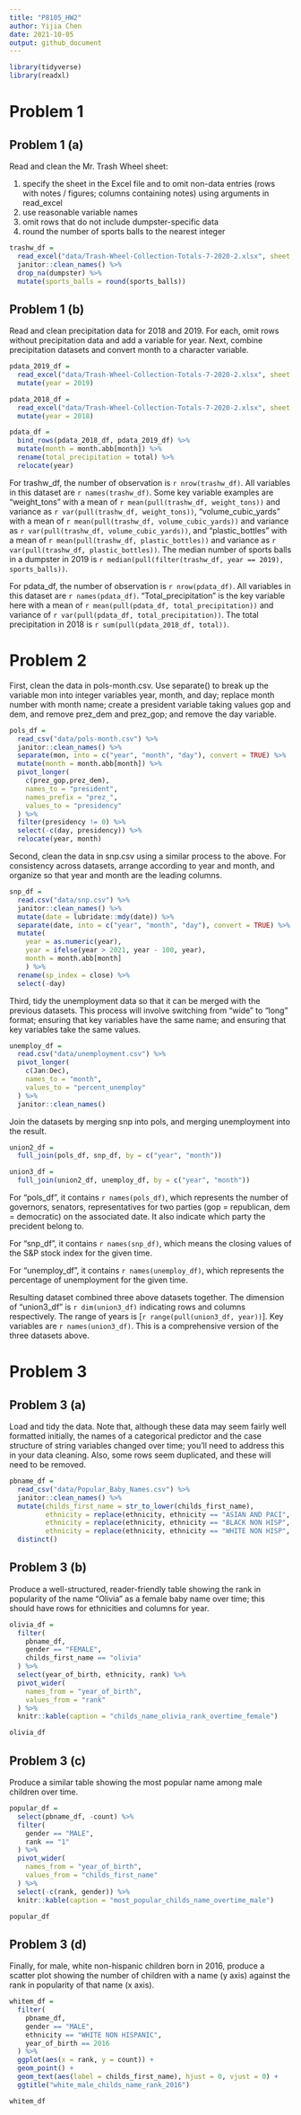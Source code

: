 ```yaml
---
title: "P8105_HW2"
author: Yijia Chen
date: 2021-10-05
output: github_document
---
```


```r
library(tidyverse)
library(readxl)
```

# Problem 1
## Problem 1 (a)

Read and clean the Mr. Trash Wheel sheet:

1. specify the sheet in the Excel file and to omit non-data entries (rows with notes / figures; columns containing notes) using arguments in read_excel
2. use reasonable variable names
3. omit rows that do not include dumpster-specific data
4. round the number of sports balls to the nearest integer

```r
trashw_df = 
  read_excel("data/Trash-Wheel-Collection-Totals-7-2020-2.xlsx", sheet = "Mr. Trash Wheel", range = "A2:N534") %>%
  janitor::clean_names() %>% 
  drop_na(dumpster) %>% 
  mutate(sports_balls = round(sports_balls))
```

## Problem 1 (b)

Read and clean precipitation data for 2018 and 2019. For each, omit rows without precipitation data and add a variable for year. Next, combine precipitation datasets and convert month to a character variable.

```r

pdata_2019_df = 
  read_excel("data/Trash-Wheel-Collection-Totals-7-2020-2.xlsx", sheet = "2019 Precipitation", range = "A2:B14") %>%   janitor::clean_names() %>% 
  mutate(year = 2019)

pdata_2018_df = 
  read_excel("data/Trash-Wheel-Collection-Totals-7-2020-2.xlsx", sheet = "2018 Precipitation", range = "A2:B14") %>%   janitor::clean_names() %>% 
  mutate(year = 2018)

pdata_df = 
  bind_rows(pdata_2018_df, pdata_2019_df) %>% 
  mutate(month = month.abb[month]) %>% 
  rename(total_precipitation = total) %>% 
  relocate(year)

```

For trashw_df, the number of observation is `r nrow(trashw_df)`. All variables in this dataset are `r names(trashw_df)`. Some key variable examples are "weight_tons" with a mean of `r mean(pull(trashw_df, weight_tons))` and variance as `r var(pull(trashw_df, weight_tons))`, "volume_cubic_yards" with a mean of `r mean(pull(trashw_df, volume_cubic_yards))` and variance as `r var(pull(trashw_df, volume_cubic_yards))`, and "plastic_bottles" with a mean of `r mean(pull(trashw_df, plastic_bottles))` and variance as `r var(pull(trashw_df, plastic_bottles))`. The median number of sports balls in a dumpster in 2019 is `r median(pull(filter(trashw_df, year == 2019), sports_balls))`.

For pdata_df, the number of observation is `r nrow(pdata_df)`. All variables in this dataset are `r names(pdata_df)`. "Total_precipitation" is the key variable here with a mean of `r mean(pull(pdata_df, total_precipitation))` and variance of `r var(pull(pdata_df, total_precipitation))`. The total precipitation in 2018 is `r sum(pull(pdata_2018_df, total))`.


# Problem 2

First, clean the data in pols-month.csv. Use separate() to break up the variable mon into integer variables year, month, and day; replace month number with month name; create a president variable taking values gop and dem, and remove prez_dem and prez_gop; and remove the day variable.

```r
pols_df = 
  read_csv("data/pols-month.csv") %>% 
  janitor::clean_names() %>% 
  separate(mon, into = c("year", "month", "day"), convert = TRUE) %>% 
  mutate(month = month.abb[month]) %>% 
  pivot_longer(
    c(prez_gop,prez_dem),
    names_to = "president",
    names_prefix = "prez_",
    values_to = "presidency"
  ) %>% 
  filter(presidency != 0) %>% 
  select(-c(day, presidency)) %>% 
  relocate(year, month)
```

Second, clean the data in snp.csv using a similar process to the above. For consistency across datasets, arrange according to year and month, and organize so that year and month are the leading columns.

```r
snp_df = 
  read.csv("data/snp.csv") %>% 
  janitor::clean_names() %>% 
  mutate(date = lubridate::mdy(date)) %>% 
  separate(date, into = c("year", "month", "day"), convert = TRUE) %>% 
  mutate(
    year = as.numeric(year),
    year = ifelse(year > 2021, year - 100, year),
    month = month.abb[month]
    ) %>% 
  rename(sp_index = close) %>% 
  select(-day)
```

Third, tidy the unemployment data so that it can be merged with the previous datasets. This process will involve switching from “wide” to “long” format; ensuring that key variables have the same name; and ensuring that key variables take the same values.

```r
unemploy_df = 
  read.csv("data/unemployment.csv") %>% 
  pivot_longer(
    c(Jan:Dec),
    names_to = "month",
    values_to = "percent_unemploy"
  ) %>% 
  janitor::clean_names()
```

Join the datasets by merging snp into pols, and merging unemployment into the result.

```r

union2_df = 
  full_join(pols_df, snp_df, by = c("year", "month"))

union3_df = 
  full_join(union2_df, unemploy_df, by = c("year", "month"))

```

For "pols_df", it contains `r names(pols_df)`, which represents the number of governors, senators, representatives for two parties (gop = republican, dem = democratic) on the associated date. It also indicate which party the precident belong to. 

For "snp_df", it contains `r names(snp_df)`, which means the closing values of the S&P stock index for the given time. 

For "unemploy_df", it contains `r names(unemploy_df)`, which represents the percentage of unemployment for the given time.

Resulting dataset combined three above datasets together. The dimension of "union3_df" is `r dim(union3_df)` indicating rows and columns respectively. The range of years is [`r range(pull(union3_df, year))`]. Key variables are `r names(union3_df)`. This is a comprehensive version of the three datasets above.


# Problem 3
## Problem 3 (a)

Load and tidy the data. Note that, although these data may seem fairly well formatted initially, the names of a categorical predictor and the case structure of string variables changed over time; you’ll need to address this in your data cleaning. Also, some rows seem duplicated, and these will need to be removed.

```r
pbname_df = 
  read_csv("data/Popular_Baby_Names.csv") %>% 
  janitor::clean_names() %>% 
  mutate(childs_first_name = str_to_lower(childs_first_name),
         ethnicity = replace(ethnicity, ethnicity == "ASIAN AND PACI", "ASIAN AND PACIFIC ISLANDER"),
         ethnicity = replace(ethnicity, ethnicity == "BLACK NON HISP", "BLACK NON HISPANIC"),
         ethnicity = replace(ethnicity, ethnicity == "WHITE NON HISP", "WHITE NON HISPANIC")) %>% 
  distinct()
```

## Problem 3 (b)

Produce a well-structured, reader-friendly table showing the rank in popularity of the name “Olivia” as a female baby name over time; this should have rows for ethnicities and columns for year.

```r
olivia_df = 
  filter(
    pbname_df,
    gender == "FEMALE",
    childs_first_name == "olivia"
  ) %>% 
  select(year_of_birth, ethnicity, rank) %>% 
  pivot_wider(
    names_from = "year_of_birth", 
    values_from = "rank"
  ) %>% 
  knitr::kable(caption = "childs_name_olivia_rank_overtime_female")

olivia_df
```

## Problem 3 (c)

Produce a similar table showing the most popular name among male children over time.

```r
popular_df = 
  select(pbname_df, -count) %>% 
  filter(
    gender == "MALE",
    rank == "1"
  ) %>% 
  pivot_wider(
    names_from = "year_of_birth",
    values_from = "childs_first_name"
  ) %>% 
  select(-c(rank, gender)) %>% 
  knitr::kable(caption = "most_popular_childs_name_overtime_male")

popular_df
```

## Problem 3 (d)

Finally, for male, white non-hispanic children born in 2016, produce a scatter plot showing the number of children with a name (y axis) against the rank in popularity of that name (x axis).

```r
whitem_df = 
  filter(
    pbname_df,
    gender == "MALE",
    ethnicity == "WHITE NON HISPANIC",
    year_of_birth == 2016
  ) %>% 
  ggplot(aes(x = rank, y = count)) + 
  geom_point() + 
  geom_text(aes(label = childs_first_name), hjust = 0, vjust = 0) + 
  ggtitle("white_male_childs_name_rank_2016")

whitem_df
```


